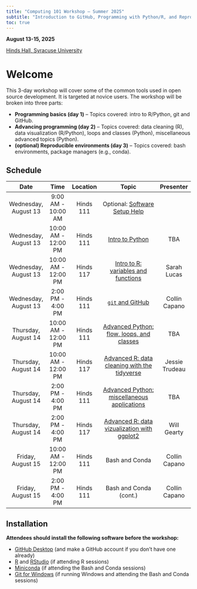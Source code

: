 ```yaml
---
title: "Computing 101 Workshop – Summer 2025"
subtitle: "Introduction to GitHub, Programming with Python/R, and Reproducible Environments with Bash and Conda"
toc: true
---
```


**August 13-15, 2025**

[Hinds Hall, Syracuse University](https://maps.app.goo.gl/x9dpAmJCGJ5RemUVA)

# Welcome

This 3-day workshop will cover some of the common tools used in open source development. It is targeted at novice users. The workshop will be broken into three parts:

 - **Programming basics (day 1)** – Topics covered: intro to R/Python, git and GitHub.
 - **Advancing programming (day 2)** – Topics covered:  data cleaning (R), data visualization (R/Python), loops and classes (Python), miscellaneous advanced topics (Python).
 - **(optional) Reproducible environments (day 3)** – Topics covered: bash environments, package managers (e.g., conda).

## Schedule

| Date                | Time                | Location  | Topic                                                                                    | Presenter       |
|:-------------------:|:-------------------:|:---------:|:----------------------------------------------------------------------------------------:|:---------------:|
| Wednesday, August 13| 9:00 AM - 10:00 AM  | Hinds 111 | Optional: [Software Setup Help](#installation)                                           |                 |
| Wednesday, August 13| 10:00 AM - 12:00 PM | Hinds 111 | [Intro to Python](02_python/python-intro/index.qmd)                                            | TBA             |
| Wednesday, August 13| 10:00 AM - 12:00 PM | Hinds 117 | [Intro to R: variables and functions](01_r/r-intro.qmd)                                  | Sarah Lucas     |
| Wednesday, August 13| 2:00 PM - 4:00 PM   | Hinds 111 | [`git` and GitHub](03_github/index.qmd)                                                  | Collin Capano   |
| Thursday, August 14 | 10:00 AM - 12:00 PM | Hinds 111 | [Advanced Python: flow, loops, and classes](02_python/python-flow-loops-classes.qmd)                   | TBA             |
| Thursday, August 14 | 10:00 AM - 12:00 PM | Hinds 117 | [Advanced R: data cleaning with the tidyverse](01_r/r-tidydata.qmd)                      | Jessie Trudeau  |
| Thursday, August 14 | 2:00 PM - 4:00 PM   | Hinds 111 | [Advanced Python: miscellaneous applications](02_python/python-apps/index.qmd)                 | TBA             |
| Thursday, August 14 | 2:00 PM - 4:00 PM   | Hinds 117 | [Advanced R: data vizualization with ggplot2](01_r/r-plotting.qmd)                       | Will Gearty     |
| Friday, August 15   | 10:00 AM - 12:00 PM | Hinds 111 | Bash and Conda                                                                           | Collin Capano   |
| Friday, August 15   | 2:00 PM - 4:00 PM   | Hinds 111 | Bash and Conda (cont.)                                                                   | Collin Capano   |

## Installation

**Attendees should install the following software before the workshop:**

- [GitHub Desktop](https://desktop.github.com/download/) (and make a GitHub account if you don't have one already)
- [R](https://cloud.r-project.org/) and [RStudio](https://posit.co/download/rstudio-desktop/) (if attending R sessions)
- [Miniconda](https://www.anaconda.com/docs/getting-started/miniconda/install) (if attending the Bash and Conda sessions)
- [Git for Windows](https://gitforwindows.org/) (if running Windows and attending the Bash and Conda sessions)
